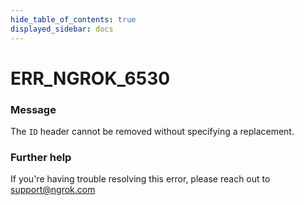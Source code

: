 ```yaml
---
hide_table_of_contents: true
displayed_sidebar: docs
---
```



# ERR_NGROK_6530

### Message

The `ID` header cannot be removed without specifying a replacement.

<ErrorDetails error="err_ngrok_6530" />

### Further help

If you're having trouble resolving this error, please reach out to [support@ngrok.com](mailto:support@ngrok.com?subject=Help%20with%20ERR_NGROK_6530)
